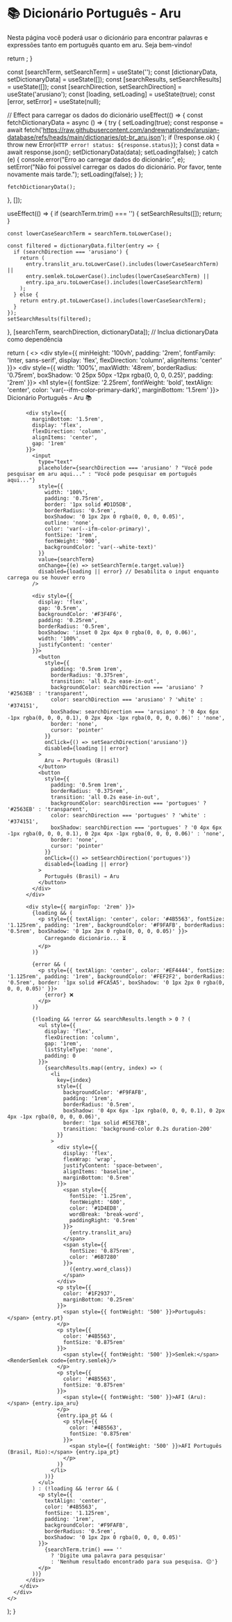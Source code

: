 # 📚 Dicionário Português - Aru

Nesta página você poderá usar o dicionário para encontrar palavras e expressões tanto 
em português quanto em aru. Seja bem-vindo!


  return <FontRenderer size="28px" weight="900" color="var(--ifm-color-primary, #794cbd)" rtl text={props.code} />;
}

  const [searchTerm, setSearchTerm] = useState('');
  const [dictionaryData, setDictionaryData] = useState([]);
  const [searchResults, setSearchResults] = useState([]);
  const [searchDirection, setSearchDirection] = useState('arusiano');
  const [loading, setLoading] = useState(true);
  const [error, setError] = useState(null);

  // Effect para carregar os dados do dicionário
  useEffect(() => {
    const fetchDictionaryData = async () => {
      try {
        setLoading(true);
        const response = await fetch('https://raw.githubusercontent.com/andrewnationdev/arusian-database/refs/heads/main/dictionaries/pt-br_aru.json'); 
        if (!response.ok) {
          throw new Error(`HTTP error! status: ${response.status}`);
        }
        const data = await response.json();
        setDictionaryData(data);
        setLoading(false);
      } catch (e) {
        console.error("Erro ao carregar dados do dicionário:", e);
        setError("Não foi possível carregar os dados do dicionário. Por favor, tente novamente mais tarde.");
        setLoading(false);
      }
    };

    fetchDictionaryData();
  }, []);

  useEffect(() => {
    if (searchTerm.trim() === '') {
      setSearchResults([]);
      return;
    }

    const lowerCaseSearchTerm = searchTerm.toLowerCase();

    const filtered = dictionaryData.filter(entry => {
      if (searchDirection === 'arusiano') {
        return (
          entry.translit_aru.toLowerCase().includes(lowerCaseSearchTerm) ||
          entry.semlek.toLowerCase().includes(lowerCaseSearchTerm) ||
          entry.ipa_aru.toLowerCase().includes(lowerCaseSearchTerm)
        );
      } else {
        return entry.pt.toLowerCase().includes(lowerCaseSearchTerm);
      }
    });
    setSearchResults(filtered);
  }, [searchTerm, searchDirection, dictionaryData]); // Inclua dictionaryData como dependência

  return (
    <>
      <style>
        {`
          @import url('https://fonts.googleapis.com/css2?family=Inter:wght@400;500;600;700&display=swap');
        `}
      </style>
      <div style={{
        minHeight: '100vh',
        padding: '2rem',
        fontFamily: 'Inter, sans-serif',
        display: 'flex',
        flexDirection: 'column',
        alignItems: 'center'
      }}>
        <div style={{
          width: '100%',
          maxWidth: '48rem',
          borderRadius: '0.75rem',
          boxShadow: '0 25px 50px -12px rgba(0, 0, 0, 0.25)',
          padding: '2rem'
        }}>
          <h1 style={{
            fontSize: '2.25rem',
            fontWeight: 'bold',
            textAlign: 'center',
            color: 'var(--ifm-color-primary-dark)',
            marginBottom: '1.5rem'
          }}>
            Dicionário Português - Aru 📚
          </h1>

          <div style={{
            marginBottom: '1.5rem',
            display: 'flex',
            flexDirection: 'column',
            alignItems: 'center',
            gap: '1rem'
          }}>
            <input
              type="text"
              placeholder={searchDirection === 'arusiano' ? "Você pode pesquisar em aru aqui..." : "Você pode pesquisar em português aqui..."}
              style={{
                width: '100%',
                padding: '0.75rem',
                border: '1px solid #D1D5DB',
                borderRadius: '0.5rem',
                boxShadow: '0 1px 2px 0 rgba(0, 0, 0, 0.05)',
                outline: 'none',
                color: 'var(--ifm-color-primary)',
                fontSize: '1rem',
                fontWeight: '900',
                backgroundColor: 'var(--white-text)'
              }}
              value={searchTerm}
              onChange={(e) => setSearchTerm(e.target.value)}
              disabled={loading || error} // Desabilita o input enquanto carrega ou se houver erro
            />

            <div style={{
              display: 'flex',
              gap: '0.5rem',
              backgroundColor: '#F3F4F6',
              padding: '0.25rem',
              borderRadius: '0.5rem',
              boxShadow: 'inset 0 2px 4px 0 rgba(0, 0, 0, 0.06)',
              width: '100%',
              justifyContent: 'center'
            }}>
              <button
                style={{
                  padding: '0.5rem 1rem',
                  borderRadius: '0.375rem',
                  transition: 'all 0.2s ease-in-out',
                  backgroundColor: searchDirection === 'arusiano' ? '#2563EB' : 'transparent',
                  color: searchDirection === 'arusiano' ? 'white' : '#374151',
                  boxShadow: searchDirection === 'arusiano' ? '0 4px 6px -1px rgba(0, 0, 0, 0.1), 0 2px 4px -1px rgba(0, 0, 0, 0.06)' : 'none',
                  border: 'none',
                  cursor: 'pointer'
                }}
                onClick={() => setSearchDirection('arusiano')}
                disabled={loading || error}
              >
                Aru → Português (Brasil)
              </button>
              <button
                style={{
                  padding: '0.5rem 1rem',
                  borderRadius: '0.375rem',
                  transition: 'all 0.2s ease-in-out',
                  backgroundColor: searchDirection === 'portugues' ? '#2563EB' : 'transparent',
                  color: searchDirection === 'portugues' ? 'white' : '#374151',
                  boxShadow: searchDirection === 'portugues' ? '0 4px 6px -1px rgba(0, 0, 0, 0.1), 0 2px 4px -1px rgba(0, 0, 0, 0.06)' : 'none',
                  border: 'none',
                  cursor: 'pointer'
                }}
                onClick={() => setSearchDirection('portugues')}
                disabled={loading || error}
              >
                Português (Brasil) → Aru
              </button>
            </div>
          </div>

          <div style={{ marginTop: '2rem' }}>
            {loading && (
              <p style={{ textAlign: 'center', color: '#4B5563', fontSize: '1.125rem', padding: '1rem', backgroundColor: '#F9FAFB', borderRadius: '0.5rem', boxShadow: '0 1px 2px 0 rgba(0, 0, 0, 0.05)' }}>
                Carregando dicionário... ⏳
              </p>
            )}

            {error && (
              <p style={{ textAlign: 'center', color: '#EF4444', fontSize: '1.125rem', padding: '1rem', backgroundColor: '#FEF2F2', borderRadius: '0.5rem', border: '1px solid #FCA5A5', boxShadow: '0 1px 2px 0 rgba(0, 0, 0, 0.05)' }}>
                {error} ❌
              </p>
            )}

            {!loading && !error && searchResults.length > 0 ? (
              <ul style={{
                display: 'flex',
                flexDirection: 'column',
                gap: '1rem',
                listStyleType: 'none',
                padding: 0
              }}>
                {searchResults.map((entry, index) => (
                  <li
                    key={index}
                    style={{
                      backgroundColor: '#F9FAFB',
                      padding: '1rem',
                      borderRadius: '0.5rem',
                      boxShadow: '0 4px 6px -1px rgba(0, 0, 0, 0.1), 0 2px 4px -1px rgba(0, 0, 0, 0.06)',
                      border: '1px solid #E5E7EB',
                      transition: 'background-color 0.2s duration-200'
                    }}
                  >
                    <div style={{
                      display: 'flex',
                      flexWrap: 'wrap',
                      justifyContent: 'space-between',
                      alignItems: 'baseline',
                      marginBottom: '0.5rem'
                    }}>
                      <span style={{
                        fontSize: '1.25rem',
                        fontWeight: '600',
                        color: '#1D4ED8',
                        wordBreak: 'break-word',
                        paddingRight: '0.5rem'
                      }}>
                        {entry.translit_aru}
                      </span>
                      <span style={{
                        fontSize: '0.875rem',
                        color: '#6B7280'
                      }}>
                        ({entry.word_class})
                      </span>
                    </div>
                    <p style={{
                      color: '#1F2937',
                      marginBottom: '0.25rem'
                    }}>
                      <span style={{ fontWeight: '500' }}>Português:</span> {entry.pt}
                    </p>
                    <p style={{
                      color: '#4B5563',
                      fontSize: '0.875rem'
                    }}>
                      <span style={{ fontWeight: '500' }}>Semlek:</span> <RenderSemlek code={entry.semlek}/>
                    </p>
                    <p style={{
                      color: '#4B5563',
                      fontSize: '0.875rem'
                    }}>
                      <span style={{ fontWeight: '500' }}>AFI (Aru):</span> {entry.ipa_aru}
                    </p>
                    {entry.ipa_pt && (
                      <p style={{
                        color: '#4B5563',
                        fontSize: '0.875rem'
                      }}>
                        <span style={{ fontWeight: '500' }}>AFI Português (Brasil, Rio):</span> {entry.ipa_pt}
                      </p>
                    )}
                  </li>
                ))}
              </ul>
            ) : (!loading && !error && (
              <p style={{
                textAlign: 'center',
                color: '#4B5563',
                fontSize: '1.125rem',
                padding: '1rem',
                backgroundColor: '#F9FAFB',
                borderRadius: '0.5rem',
                boxShadow: '0 1px 2px 0 rgba(0, 0, 0, 0.05)'
              }}>
                {searchTerm.trim() === ''
                  ? 'Digite uma palavra para pesquisar'
                  : 'Nenhum resultado encontrado para sua pesquisa. 😔'}
              </p>
            ))}
          </div>
        </div>
      </div>
    </>
  );
}

<Dictionary/>